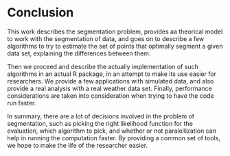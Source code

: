 # Conclusion

This work describes the segmentation problem, provides aa theorical model to work
with the segmentation of data, and goes on to describe a few algorithms to try to
estimate the set of points that optimally segment a given data set, explaining
the differences between them.

Then we proceed and describe the actually implementation of such algorithms
in an actual R package, in an attempt to make its use easier for researchers.
We provide a few applications with simulated data, and also provide a real analysis
with a real weather data set. Finally, performance considerations are taken into
consideration when trying to have the code run faster.

In summary, there are a lot of decisions involved in the problem of segmentation,
such as picking the right likelihood function for the evaluation, which
algorithm to pick, and whether or not paralellization can help in running the computation
faster. By providing a common set of tools, we hope to make the life of the researcher
easier.